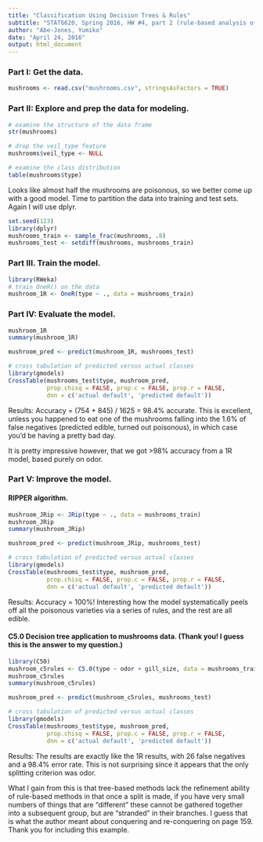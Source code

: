 ```yaml
---
title: "Classification Using Decision Trees & Rules"
subtitle: "STAT6620, Spring 2016, HW #4, part 2 (rule-based analysis of mushroom data)"
author: "Abe-Jones, Yumiko"
date: "April 24, 2016"
output: html_document
---
```


### Part I: Get the data.
```r
mushrooms <- read.csv("mushrooms.csv", stringsAsFactors = TRUE)
```
### Part II: Explore and prep the data for modeling.
```r
# examine the structure of the data frame
str(mushrooms)

# drop the veil_type feature
mushrooms$veil_type <- NULL

# examine the class distribution
table(mushrooms$type)
```
Looks like almost half the mushrooms are poisonous, so we better come up with a good model. Time to partition the data into training and test sets. Again I will use dplyr.
```r
set.seed(123)
library(dplyr)
mushrooms_train <- sample_frac(mushrooms, .8)
mushrooms_test <- setdiff(mushrooms, mushrooms_train)
```

### Part III. Train the model.
```r
library(RWeka)
# train OneR() on the data
mushroom_1R <- OneR(type ~ ., data = mushrooms_train)
```

### Part IV: Evaluate the model.
```r
mushroom_1R
summary(mushroom_1R)

mushroom_pred <- predict(mushroom_1R, mushrooms_test)

# cross tabulation of predicted versus actual classes
library(gmodels)
CrossTable(mushrooms_test$type, mushroom_pred,
           prop.chisq = FALSE, prop.c = FALSE, prop.r = FALSE,
           dnn = c('actual default', 'predicted default'))
```
Results: Accuracy = (754 + 845) / 1625 = 98.4% accurate. This is excellent, unless you happened to eat one of the mushrooms falling into the 1.6% of false negatives (predicted edible, turned out poisonous), in which case you'd be having a pretty bad day. 

It is pretty impressive however, that we got >98% accuracy from a 1R model, based purely on odor. 

### Part V: Improve the model.

#### RIPPER algorithm. 
```r
mushroom_JRip <- JRip(type ~ ., data = mushrooms_train)
mushroom_JRip
summary(mushroom_JRip)

mushroom_pred <- predict(mushroom_JRip, mushrooms_test)

# cross tabulation of predicted versus actual classes
library(gmodels)
CrossTable(mushrooms_test$type, mushroom_pred,
           prop.chisq = FALSE, prop.c = FALSE, prop.r = FALSE,
           dnn = c('actual default', 'predicted default'))
```
Results: Accuracy = 100%! Interesting how the model systematically peels off all the poisonous varieties via a series of rules, and the rest are all edible.

#### C5.0 Decision tree application to mushrooms data. (Thank you! I guess this is the answer to my question.)
```r
library(C50)
mushroom_c5rules <- C5.0(type ~ odor + gill_size, data = mushrooms_train, rules = TRUE)
mushroom_c5rules
summary(mushroom_c5rules)

mushroom_pred <- predict(mushroom_c5rules, mushrooms_test)

# cross tabulation of predicted versus actual classes
library(gmodels)
CrossTable(mushrooms_test$type, mushroom_pred,
           prop.chisq = FALSE, prop.c = FALSE, prop.r = FALSE,
           dnn = c('actual default', 'predicted default'))
```
Results: The results are exactly like the 1R results, with 26 false negatives and a 98.4% error rate. This is not surprising since it appears that the only splitting criterion was odor. 

What I gain from this is that tree-based methods lack the refinement ability of rule-based methods in that once a split is made, if you have very small numbers of things that are "different" these cannot be gathered together into a subsequent group, but are "stranded" in their branches. I guess that is what the author meant about conquering and re-conquering on page 159. Thank you for including this example.
